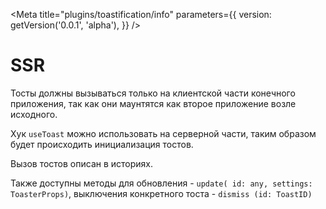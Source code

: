 
<Meta
  title="plugins/toastification/info"
  parameters={{
    version: getVersion('0.0.1', 'alpha'),
  }}
/>

# SSR

Тосты должны вызываться только на клиентской части конечного приложения, так как они маунтятся как второе приложение возле исходного.

Хук `useToast` можно использовать на серверной части, таким образом будет происходить инициализация тостов.

Вызов тостов описан в историях.

Также доступны методы для обновления - `update( id: any, settings: ToasterProps)`, выключения конкретного тоста - `dismiss (id: ToastID)`